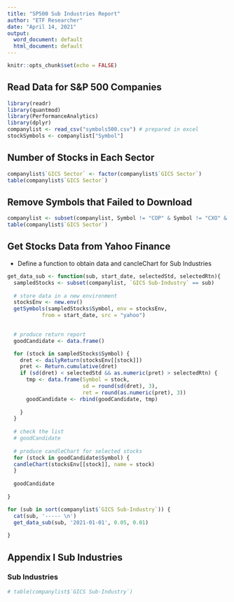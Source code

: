 ---
title: "SP500 Sub Industries Report"
author: "ETF Researcher"
date: "April 14, 2021"
output:
  word_document: default
  html_document: default
---

```{r setup, include=FALSE}
knitr::opts_chunk$set(echo = FALSE)
```

## Read Data for S&P 500 Companies 
```{r message=FALSE, warning=FALSE}
library(readr)
library(quantmod)
library(PerformanceAnalytics)
library(dplyr)
companylist <- read_csv("symbols500.csv") # prepared in excel
stockSymbols <- companylist["Symbol"]
```

## Number of Stocks in Each Sector
```{r}
companylist$`GICS Sector` <- factor(companylist$`GICS Sector`)
table(companylist$`GICS Sector`)
```
## Remove Symbols that Failed to Download
```{r}
companylist <- subset(companylist, Symbol != "COP" & Symbol != "CXO" & Symbol != "FOX")
table(companylist$`GICS Sector`)
```

## Get Stocks Data from Yahoo Finance

* Define a function to obtain data and cancleChart for Sub Industries

```{r}
get_data_sub <- function(sub, start_date, selectedStd, selectedRtn){
  sampledStocks <- subset(companylist, `GICS Sub-Industry` == sub)
  
  # store data in a new environment
  stocksEnv <- new.env()
  getSymbols(sampledStocks$Symbol, env = stocksEnv, 
           from = start_date, src = "yahoo")
  

  # produce return report
  goodCandidate <- data.frame()

  for (stock in sampledStocks$Symbol) {
    dret <- dailyReturn(stocksEnv[[stock]])
    pret <- Return.cumulative(dret)
    if (sd(dret) < selectedStd && as.numeric(pret) > selectedRtn) {
      tmp <- data.frame(Symbol = stock, 
                        sd = round(sd(dret), 3), 
                        ret = round(as.numeric(pret), 3))
      goodCandidate <- rbind(goodCandidate, tmp)
      
    }
  }
  
  # check the list
  # goodCandidate
  
  # produce candleChart for selected stocks
  for (stock in goodCandidate$Symbol) {
  candleChart(stocksEnv[[stock]], name = stock)
  }
  
  goodCandidate
  
}
```

```{r}
for (sub in sort(companylist$`GICS Sub-Industry`)) {
  cat(sub, '----- \n')
  get_data_sub(sub, '2021-01-01', 0.05, 0.01)
  
}
```


## Appendix I Sub Industries

### Sub Industries
```{r}
# table(companylist$`GICS Sub-Industry`)
```
